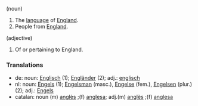 (noun)
# The [[language]] of [[England]].
# People from [[England]].

(adjective)
# Of or pertaining to England.

===Translations===
*de: noun: [[Englisch]] (1); [[Engländer]] (2); adj.: [[englisch]]
*nl: noun: [[Engels]] (1); [[Engelsman]] (masc.), [[Engelse]] (fem.), [[Engelsen]] (plur.) (2); adj.: [[Engels]]
*catalan: noun (m) [[anglès]] ;(f) [[anglesa]]; adj.(m) [[anglès]] ;(f) [[anglesa]]